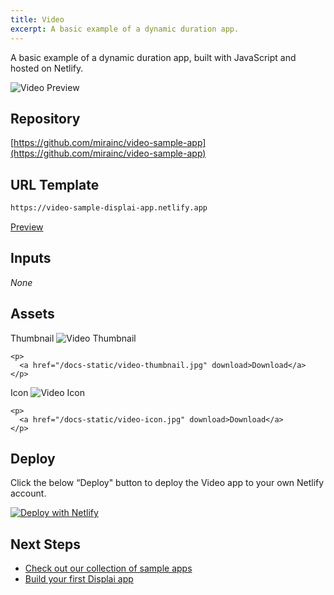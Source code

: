 ```yaml
---
title: Video
excerpt: A basic example of a dynamic duration app.
---
```


A basic example of a dynamic duration app, built with JavaScript and hosted on Netlify.

![Video Preview](/docs-static/video-preview.png)

## Repository

[https://github.com/mirainc/video-sample-app](https://github.com/mirainc/video-sample-app)

## URL Template

```bash
https://video-sample-displai-app.netlify.app
```

[Preview](https://video-sample-displai-app.netlify.app/)

## Inputs

_None_

## Assets

<OptionsTable>
  <OptionTitle>
    Thumbnail

  </OptionTitle>
  <OptionDescription>
    <img alt="Video Thumbnail" src="/docs-static/video-thumbnail.jpg" style={{ maxWidth: 200 }} />

    <p>
      <a href="/docs-static/video-thumbnail.jpg" download>Download</a>
    </p>
  </OptionDescription>
  <OptionTitle>
    Icon
  </OptionTitle>
  <OptionDescription>
    <img alt="Video Icon" src="/docs-static/video-icon.jpg" style={{ maxWidth: 40 }} />

    <p>
      <a href="/docs-static/video-icon.jpg" download>Download</a>
    </p>
  </OptionDescription>
</OptionsTable>

## Deploy

Click the below “Deploy" button to deploy the Video app to your own Netlify account.

<a href="https://app.netlify.com/start/deploy?repository=https://github.com/mirainc/video-sample-app">
  <img src="https://www.netlify.com/img/deploy/button.svg" alt="Deploy with Netlify" />
</a>


## Next Steps

- [Check out our collection of sample apps](/docs/get-started/sample-apps)
- [Build your first Displai app](/docs/get-started/build-an-app)
